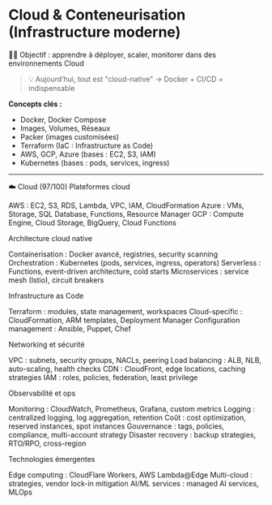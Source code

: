 # Cloud & Conteneurisation (Infrastructure moderne)

🔧🔐 Objectif : apprendre à déployer, scaler, monitorer dans des environnements Cloud

> 💡 Aujourd’hui, tout est "cloud-native" → Docker + CI/CD = indispensable

**Concepts clés :**

-   Docker, Docker Compose
-   Images, Volumes, Réseaux
-   Packer (images customisées)
-   Terraform (IaC : Infrastructure as Code)
-   AWS, GCP, Azure (bases : EC2, S3, IAM)
-   Kubernetes (bases : pods, services, ingress)

---

☁️ Cloud (97/100)
Plateformes cloud

AWS : EC2, S3, RDS, Lambda, VPC, IAM, CloudFormation
Azure : VMs, Storage, SQL Database, Functions, Resource Manager
GCP : Compute Engine, Cloud Storage, BigQuery, Cloud Functions

Architecture cloud native

Containerisation : Docker avancé, registries, security scanning
Orchestration : Kubernetes (pods, services, ingress, operators)
Serverless : Functions, event-driven architecture, cold starts
Microservices : service mesh (Istio), circuit breakers

Infrastructure as Code

Terraform : modules, state management, workspaces
Cloud-specific : CloudFormation, ARM templates, Deployment Manager
Configuration management : Ansible, Puppet, Chef

Networking et sécurité

VPC : subnets, security groups, NACLs, peering
Load balancing : ALB, NLB, auto-scaling, health checks
CDN : CloudFront, edge locations, caching strategies
IAM : roles, policies, federation, least privilege

Observabilité et ops

Monitoring : CloudWatch, Prometheus, Grafana, custom metrics
Logging : centralized logging, log aggregation, retention
Coût : cost optimization, reserved instances, spot instances
Gouvernance : tags, policies, compliance, multi-account strategy
Disaster recovery : backup strategies, RTO/RPO, cross-region

Technologies émergentes

Edge computing : CloudFlare Workers, AWS Lambda@Edge
Multi-cloud : strategies, vendor lock-in mitigation
AI/ML services : managed AI services, MLOps
